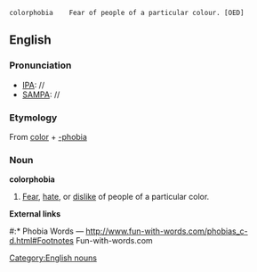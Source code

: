  colorphobia	Fear of people of a particular colour. [OED]

==English==
===Pronunciation===

*[[IPA]]: //
*[[SAMPA]]: //

===Etymology===
From [[color]] + [[-phobia]]

=== Noun ===
[[Category:English nouns]]
'''colorphobia'''
#[[Fear]], [[hate]], or [[dislike]] of people of a particular color.
'''External links'''
#:* Phobia Words &mdash; http://www.fun-with-words.com/phobias_c-d.html#Footnotes Fun-with-words.com